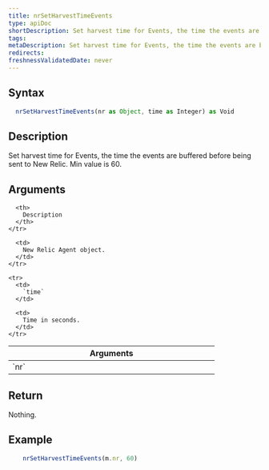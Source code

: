 ```yaml
---
title: nrSetHarvestTimeEvents
type: apiDoc
shortDescription: Set harvest time for Events, the time the events are buffered before being sent to New Relic.
tags:
metaDescription: Set harvest time for Events, the time the events are buffered before being sent to New Relic.
redirects:
freshnessValidatedDate: never
---
```


## Syntax

```js
  nrSetHarvestTimeEvents(nr as Object, time as Integer) as Void
```

## Description

Set harvest time for Events, the time the events are buffered before being sent to New Relic. Min value is 60.

## Arguments

<table>
  <thead>
    <tr>
      <th width="25%">
        Arguments
      </th>

      <th>
        Description
      </th>
    </tr>
  </thead>

  <tbody>
    <tr>
      <td>
        `nr`
      </td>

      <td>
        New Relic Agent object.
      </td>
    </tr>

    <tr>
      <td>
        `time`
      </td>

      <td>
        Time in seconds.
      </td>
    </tr>
  </tbody>
</table>
	
## Return

Nothing.
	
## Example

```js
  	nrSetHarvestTimeEvents(m.nr, 60)
```